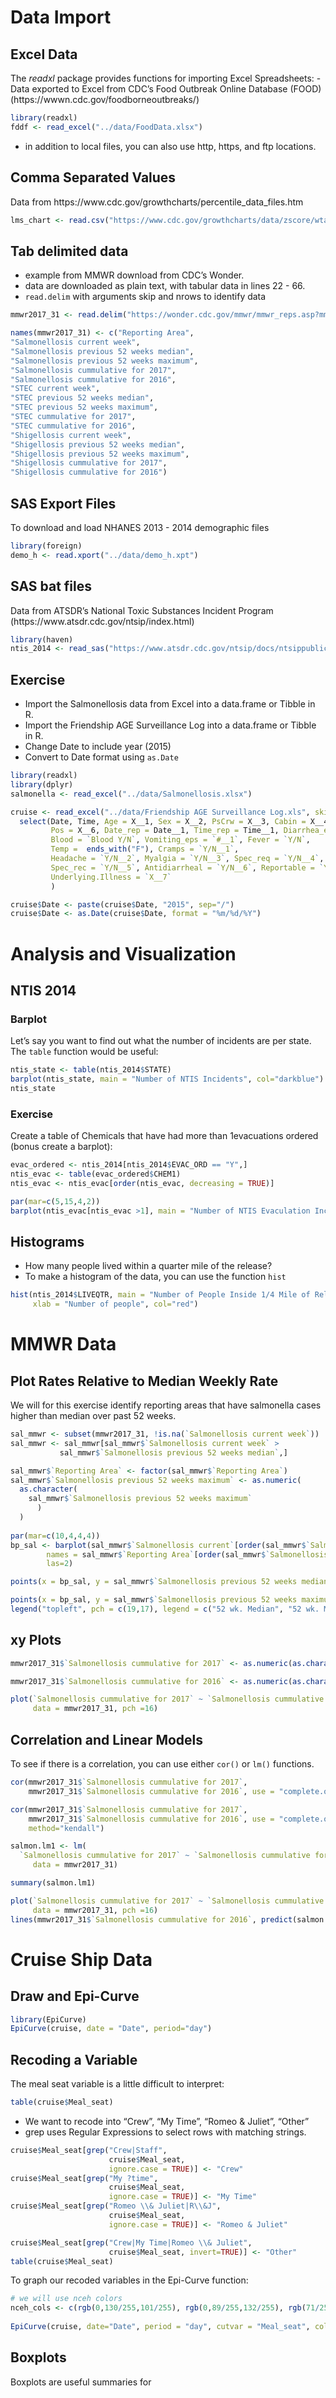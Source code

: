 # Data Import

## Excel Data
 
The _readxl_ package provides functions for importing Excel Spreadsheets:
- Data exported to Excel from CDC's Food Outbreak Online Database (FOOD) (https://wwwn.cdc.gov/foodborneoutbreaks/)
```r
library(readxl)
fddf <- read_excel("../data/FoodData.xlsx")
```

- in addition to local files, you can also use http, https, and ftp locations.

## Comma Separated Values

Data from https://www.cdc.gov/growthcharts/percentile_data_files.htm
```r
lms_chart <- read.csv("https://www.cdc.gov/growthcharts/data/zscore/wtageinf.csv")
```

## Tab delimited data
- example from MMWR download from CDC's Wonder.
- data are downloaded as plain text, with tabular data in lines 22 - 66.
- `read.delim` with arguments skip and nrows to identify data
```r
mmwr2017_31 <- read.delim("https://wonder.cdc.gov/mmwr/mmwr_reps.asp?mmwr_year=2017&mmwr_week=31&mmwr_table=2M&request=Export&mmwr_location=", skip =21, nrows = 66, na.strings = "-", header = FALSE)

names(mmwr2017_31) <- c("Reporting Area",
"Salmonellosis current week",
"Salmonellosis previous 52 weeks median", 
"Salmonellosis previous 52 weeks maximum", 
"Salmonellosis cummulative for 2017",
"Salmonellosis cummulative for 2016",
"STEC current week",
"STEC previous 52 weeks median", 
"STEC previous 52 weeks maximum", 
"STEC cummulative for 2017",
"STEC cummulative for 2016",
"Shigellosis current week",
"Shigellosis previous 52 weeks median", 
"Shigellosis previous 52 weeks maximum", 
"Shigellosis cummulative for 2017",
"Shigellosis cummulative for 2016")
```

## SAS Export Files
To download and load NHANES 2013 - 2014 demographic files
```r
library(foreign)
demo_h <- read.xport("../data/demo_h.xpt")
```


## SAS bat files
Data from ATSDR's National Toxic Substances Incident Program (https://www.atsdr.cdc.gov/ntsip/index.html)
```r
library(haven)
ntis_2014 <- read_sas("https://www.atsdr.cdc.gov/ntsip/docs/ntsippublic2014.sas7bdat")
```

## Exercise
- Import the Salmonellosis data from Excel into a data.frame or Tibble in R.
- Import the Friendship AGE Surveillance Log into a data.frame or Tibble in R.
- Change Date to include year (2015)
- Convert to Date format using `as.Date`





```r
library(readxl)
library(dplyr)
salmonella <- read_excel("../data/Salmonellosis.xlsx")

cruise <- read_excel("../data/Friendship AGE Surveillance Log.xls", skip = 7) %>%
  select(Date, Time, Age = X__1, Sex = X__2, PsCrw = X__3, Cabin = X__4, Meal_seat = X__5, 
         Pos = X__6, Date_rep = Date__1, Time_rep = Time__1, Diarrhea_eps = `#`, 
         Blood = `Blood Y/N`, Vomiting_eps = `#__1`, Fever = `Y/N`, 
         Temp =  ends_with("F"), Cramps = `Y/N__1`,
         Headache = `Y/N__2`, Myalgia = `Y/N__3`, Spec_req = `Y/N__4`,
         Spec_rec = `Y/N__5`, Antidiarrheal = `Y/N__6`, Reportable = `Y/N__7`,
         Underlying.Illness = `X__7`
         )

cruise$Date <- paste(cruise$Date, "2015", sep="/")
cruise$Date <- as.Date(cruise$Date, format = "%m/%d/%Y")

```


# Analysis and Visualization




## NTIS 2014

### Barplot 
Let's say you want to find out what the number of incidents are per state. The `table` function would be useful:

```r
ntis_state <- table(ntis_2014$STATE)
barplot(ntis_state, main = "Number of NTIS Incidents", col="darkblue")
ntis_state
```

### Exercise
Create a table of Chemicals that have had more than 1evacuations ordered (bonus create a barplot):

```r
evac_ordered <- ntis_2014[ntis_2014$EVAC_ORD == "Y",]
ntis_evac <- table(evac_ordered$CHEM1)
ntis_evac <- ntis_evac[order(ntis_evac, decreasing = TRUE)]

par(mar=c(5,15,4,2))
barplot(ntis_evac[ntis_evac >1], main = "Number of NTIS Evaculation Incidents, 2014", col="darkblue", las=1, cex.names = 0.75, horiz = TRUE)
```


## Histograms
- How many people lived within a quarter mile of the release?
- To make a histogram of the data, you can use the function `hist`

```r
hist(ntis_2014$LIVEQTR, main = "Number of People Inside 1/4 Mile of Release",
     xlab = "Number of people", col="red")
```

# MMWR Data

## Plot Rates Relative to Median Weekly Rate

We will for this exercise identify reporting areas that have salmonella cases 
higher than median over past 52 weeks.

```r

sal_mmwr <- subset(mmwr2017_31, !is.na(`Salmonellosis current week`))
sal_mmwr <- sal_mmwr[sal_mmwr$`Salmonellosis current week` > 
           sal_mmwr$`Salmonellosis previous 52 weeks median`,]

sal_mmwr$`Reporting Area` <- factor(sal_mmwr$`Reporting Area`)
sal_mmwr$`Salmonellosis previous 52 weeks maximum` <- as.numeric(
  as.character(
    sal_mmwr$`Salmonellosis previous 52 weeks maximum`
      )
  )
  
par(mar=c(10,4,4,4))
bp_sal <- barplot(sal_mmwr$`Salmonellosis current`[order(sal_mmwr$`Salmonellosis current`)],
        names = sal_mmwr$`Reporting Area`[order(sal_mmwr$`Salmonellosis current`)],
        las=2)

points(x = bp_sal, y = sal_mmwr$`Salmonellosis previous 52 weeks median`[order(sal_mmwr$`Salmonellosis current`)], pch =19)

points(x = bp_sal, y = sal_mmwr$`Salmonellosis previous 52 weeks maximum`[order(sal_mmwr$`Salmonellosis current`)], pch =17)
legend("topleft", pch = c(19,17), legend = c("52 wk. Median", "52 wk. Maximum"))
```

## xy Plots

```r
mmwr2017_31$`Salmonellosis cummulative for 2017` <- as.numeric(as.character(mmwr2017_31$`Salmonellosis cummulative for 2017`))

mmwr2017_31$`Salmonellosis cummulative for 2016` <- as.numeric(as.character(mmwr2017_31$`Salmonellosis cummulative for 2016`))

plot(`Salmonellosis cummulative for 2017` ~ `Salmonellosis cummulative for 2016`,
     data = mmwr2017_31, pch =16)
```

## Correlation and Linear Models

To see if there is a correlation, you can use either `cor()` or `lm()` functions.

```r
cor(mmwr2017_31$`Salmonellosis cummulative for 2017`, 
    mmwr2017_31$`Salmonellosis cummulative for 2016`, use = "complete.obs")

cor(mmwr2017_31$`Salmonellosis cummulative for 2017`, 
    mmwr2017_31$`Salmonellosis cummulative for 2016`, use = "complete.obs",
    method="kendall")

salmon.lm1 <- lm(
  `Salmonellosis cummulative for 2017` ~ `Salmonellosis cummulative for 2016`,
     data = mmwr2017_31)

summary(salmon.lm1)
```
```r
plot(`Salmonellosis cummulative for 2017` ~ `Salmonellosis cummulative for 2016`,
     data = mmwr2017_31, pch =16)
lines(mmwr2017_31$`Salmonellosis cummulative for 2016`, predict(salmon.lm1, newdata = mmwr2017_31))
```


# Cruise Ship Data

## Draw and Epi-Curve


```r
library(EpiCurve)
EpiCurve(cruise, date = "Date", period="day")
```

## Recoding a Variable

The meal seat variable is a little difficult to interpret:

```r
table(cruise$Meal_seat)
```


- We want to recode into "Crew", "My Time", "Romeo & Juliet", "Other"  
- grep uses Regular Expressions to select rows with matching strings.

```r
cruise$Meal_seat[grep("Crew|Staff", 
                      cruise$Meal_seat, 
                      ignore.case = TRUE)] <- "Crew"
cruise$Meal_seat[grep("My ?time", 
                      cruise$Meal_seat, 
                      ignore.case = TRUE)] <- "My Time"
cruise$Meal_seat[grep("Romeo \\& Juliet|R\\&J", 
                      cruise$Meal_seat, 
                      ignore.case = TRUE)] <- "Romeo & Juliet"

cruise$Meal_seat[grep("Crew|My Time|Romeo \\& Juliet", 
                      cruise$Meal_seat, invert=TRUE)] <- "Other"
table(cruise$Meal_seat)
```

To graph our recoded variables in the Epi-Curve function:
```r
# we will use nceh colors
nceh_cols <- c(rgb(0,130/255,101/255), rgb(0,89/255,132/255), rgb(71/255,103/255, 81/255), rgb(84/255, 25/255,0))
               
EpiCurve(cruise, date="Date", period = "day", cutvar = "Meal_seat", colors = nceh_cols)
```

## Boxplots
Boxplots are useful summaries for 


